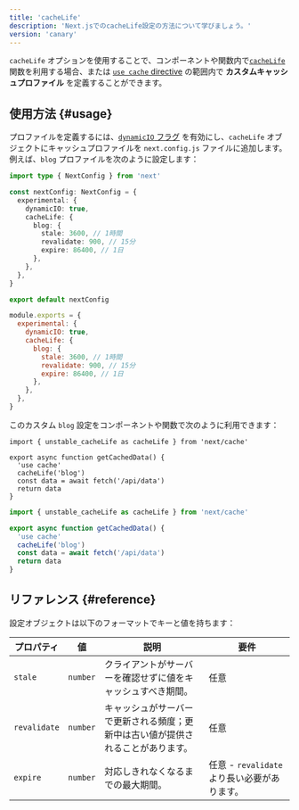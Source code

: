 ```yaml
---
title: 'cacheLife'
description: 'Next.jsでのcacheLife設定の方法について学びましょう。'
version: 'canary'
---
```


`cacheLife` オプションを使用することで、コンポーネントや関数内で[`cacheLife`](/docs/app/api-reference/functions/cacheLife) 関数を利用する場合、または [`use cache` directive](/docs/app/api-reference/directives/use-cache) の範囲内で **カスタムキャッシュプロファイル** を定義することができます。

## 使用方法 {#usage}

プロファイルを定義するには、[`dynamicIO` フラグ](/docs/app/api-reference/next-config-js/dynamicIO) を有効にし、`cacheLife` オブジェクトにキャッシュプロファイルを `next.config.js` ファイルに追加します。例えば、`blog` プロファイルを次のように設定します：

<Tabs>
<TabItem value="ts" label="TypeScript">

```ts title="next.config.ts" switcher
import type { NextConfig } from 'next'

const nextConfig: NextConfig = {
  experimental: {
    dynamicIO: true,
    cacheLife: {
      blog: {
        stale: 3600, // 1時間
        revalidate: 900, // 15分
        expire: 86400, // 1日
      },
    },
  },
}

export default nextConfig
```

</TabItem>
<TabItem value="js" label="JavaScript">

```js title="next.config.js" switcher
module.exports = {
  experimental: {
    dynamicIO: true,
    cacheLife: {
      blog: {
        stale: 3600, // 1時間
        revalidate: 900, // 15分
        expire: 86400, // 1日
      },
    },
  },
}
```

</TabItem>
</Tabs>

このカスタム `blog` 設定をコンポーネントや関数で次のように利用できます：

<Tabs>
<TabItem value="tsx" label="TypeScript">

```tsx title="app/actions.ts" highlight={4,5} switcher
import { unstable_cacheLife as cacheLife } from 'next/cache'

export async function getCachedData() {
  'use cache'
  cacheLife('blog')
  const data = await fetch('/api/data')
  return data
}
```

</TabItem>
<TabItem value="jsx" label="JavaScript">

```jsx title="app/actions.js" highlight={4,5} switcher
import { unstable_cacheLife as cacheLife } from 'next/cache'

export async function getCachedData() {
  'use cache'
  cacheLife('blog')
  const data = await fetch('/api/data')
  return data
}
```

</TabItem>
</Tabs>

## リファレンス {#reference}

設定オブジェクトは以下のフォーマットでキーと値を持ちます：

| **プロパティ** | **値**   | **説明**                                                                         | **要件**                                    |
| -------------- | -------- | -------------------------------------------------------------------------------- | ------------------------------------------- |
| `stale`        | `number` | クライアントがサーバーを確認せずに値をキャッシュすべき期間。                     | 任意                                        |
| `revalidate`   | `number` | キャッシュがサーバーで更新される頻度；更新中は古い値が提供されることがあります。 | 任意                                        |
| `expire`       | `number` | 対応しきれなくなるまでの最大期間。                                               | 任意 - `revalidate`より長い必要があります。 |
